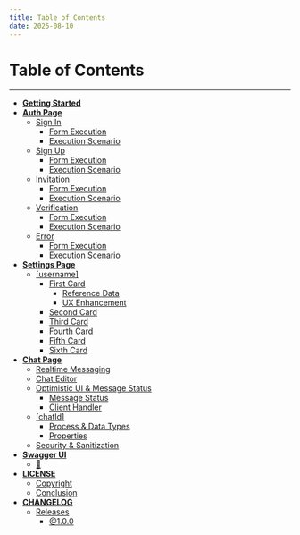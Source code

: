 ```yaml
---
title: Table of Contents
date: 2025-08-10
---
```


# Table of Contents

---

- [**Getting Started**](/started#getting-started)
- [**Auth Page**](/app/auth#auth-page)
  - [Sign In](/app/auth#sign-in)
    - [Form Execution](/app/auth#form-execution)
    - [Execution Scenario](/app/auth#execution-scenario)
  - [Sign Up](/app/auth#sign-up)
    - [Form Execution](/app/auth#form-execution)
    - [Execution Scenario](/app/auth#execution-scenario)
  - [Invitation](/app/auth#invitation)
    - [Form Execution](/app/auth#form-execution)
    - [Execution Scenario](/app/auth#execution-scenario)
  - [Verification](/app/auth#verification)
    - [Form Execution](/app/auth#form-execution)
    - [Execution Scenario](/app/auth#execution-scenario)
  - [Error](/app/auth#error)
    - [Form Execution](/app/auth#form-execution)
    - [Execution Scenario](/app/auth#execution-scenario)
- [**Settings Page**](/app/settings#settings-page)
  - [[username]](/app/settings#username)
    - [First Card](/app/settings#first-card)
      - [Reference Data](/app/settings#reference-data)
      - [UX Enhancement](/app/settings#ux-enhancement)
    - [Second Card](/app/settings#second-card)
    - [Third Card](/app/settings#third-card)
    - [Fourth Card](/app/settings#fourth-card)
    - [Fifth Card](/app/settings#fifth-card)
    - [Sixth Card](/app/settings#sixth-card)
- [**Chat Page**](/app/chat#chat-page)
  - [Realtime Messaging](/app/chat#realtime-messaging)
  - [Chat Editor](/app/chat#chat-editor)
  - [Optimistic UI & Message Status](/app/chat#optimistic-ui-message-status)
    - [Message Status](/app/chat#message-status)
    - [Client Handler](/app/chat#client-handler)
  - [[chatId]](/app/chat#chatid)
    - [Process & Data Types](/app/chat#process-data-types)
    - [Properties](/app/chat#properties)
  - [Security & Sanitization](/app/chat#security-sanitization)
- [**Swagger UI**](/database/openapi#swagger-ui)
  - [🚧](/database/openapi#)
- [**LICENSE**](/guidelines/license#license)
  - [Copyright](/guidelines/license#copyright)
  - [Conclusion](/guidelines/license#conclusion)
- [**CHANGELOG**](/guidelines/changelog#changelog)
  - [Releases](/guidelines/changelog#releases)
    - [@1.0.0](/guidelines/changelog#100)
